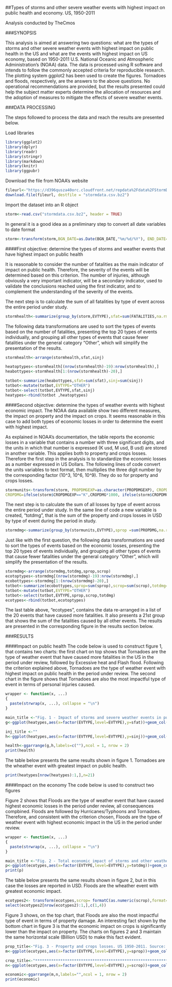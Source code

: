 
##Types of storms and other severe weather events with highest impact on public health and economy. US, 1950-2011

Analysis conducted by TheCmos

###SYNOPSIS

This analysis is aimed at answering two questions: what are the types of storms and other severe weather events with highest impact on public health in the US and what are the events with highest impact on US economy, based on 1950-2011 U.S. National Oceanic and Atmospheric Administration's (NOAA) data. 
The data is processed using R software and intends to follow the commonly accepted criteria for reproducible research. The plotting system ggplot2 has been used to create the figures.
Tornadoes and floods, respectively, are the answers to the above questions.
No operational recommendations are provided, but the results presented could help the subject matter experts determine the allocation of resources and the adoption of measures to mitigate the effects of severe weather events.


###DATA PROCESSING

The steps followed to process the data and reach the results are presented below.

Load libraries
```{r libraries}
library(ggplot2)
library(dplyr)
library(readr)
library(stringr)
library(markdown)
library(knitr)
library(ggpubr)
```

Download the file from NOAA's website
```{r download}
fileurl<-"https://d396qusza40orc.cloudfront.net/repdata%2Fdata%2FStormData.csv.bz2"
download.file(fileurl, destfile = "stormdata.csv.bz2")
```

Import the dataset into an R object
```{r import}
storm<-read.csv("stormdata.csv.bz2", header = TRUE)
```

In general it is a good idea as a preliminary step to convert all date variables to date format
```{r convert to date}
storm<-transform(storm,BGN_DATE=as.Date(BGN_DATE,"%m/%d/%Y"), END_DATE=as.Date(END_DATE,"%m/%d/%Y"))
```

####First objective: determine the types of storms and weather events that have highest impact on public health 

It is reasonable to consider the number of fatalities as the main indicator of impact on public health. Therefore, the severity of the events will be determined based on this criterion. The number of injuries, although obviously a very important indicator, will be a secondary indicator, used to validate the conclusions reached using the first indicator, and to complement the understanding of the severity of the events.

The next step is to calculate the sum of all fatalities by type of event across the entire period under study.

```{r sum 1}
stormhealth<-summarize(group_by(storm,EVTYPE),sfat=sum(FATALITIES,na.rm=T),sinj=sum(INJURIES,na.rm=T))
```
The following data transformations are used to sort the types of events based on the number of fatalities, presenting the top 20 types of events individually, and grouping all other types of events that cause fewer fatalities under the general category "Other", which will simplify the presentation of the results.
```{r arrange and bind 1}
stormhealth<-arrange(stormhealth,sfat,sinj)

heatoptypes<-stormhealth[(nrow(stormhealth)-19):nrow(stormhealth),]
heabottypes<-stormhealth[1:(nrow(stormhealth)-20),]

totbot<-summarize(heabottypes,sfat=sum(sfat),sinj=sum(sinj))
totbot<-mutate(totbot,EVTYPE="OTHER")
totbot<-select(totbot,EVTYPE,sfat,sinj)
heatypes<-rbind(totbot ,heatoptypes)
```

####Second objective: determine the types of weather events with highest economic impact. 
The NOAA data available show two different measures, the impact on property and the impact on crops. It seems reasonable in this case to add both types of economic losses in order to determine the event with highest impact.

As explained in NOAA's documentation, the table reports the economic losses in a variable that contains a number with three significant digits, and the units  in which that number is expressed (K usd, M usd, B usd) are stored in another variable. This applies both to property and crops losses. Therefore the first step in the analysis is to standardize the economic losses as a number expressed in US Dollars.
The following lines of code convert the units variables to text format, then multiplies the three digit number by the corresponding factor (10^3, 10^6, 10^9). They do so for property and crops losses.

```{r units}
stormunits<-transform(storm, PROPDMGEXP=as.character(PROPDMGEXP), CROPDMGEXP=as.character(CROPDMGEXP),PROPDMG=ifelse(storm$PROPDMGEXP=="K",PROPDMG*1000, ifelse(storm$PROPDMGEXP=="M",PROPDMG*10^6, ifelse(storm$PROPDMGEXP=="B",PROPDMG*10^9,PROPDMG))),
CROPDMG=ifelse(storm$CROPDMGEXP=="K",CROPDMG*1000, ifelse(storm$CROPDMGEXP=="M",CROPDMG*10^6, ifelse(storm$CROPDMGEXP=="B",CROPDMG*10^9,CROPDMG))))
```

The next step is to calculate the sum of all losses by type of event across the entire period under study. In the same line of code a new variable is created, "totdmg", that is the sum of the property and crops losses in USD by type of event during the period in study.
```{r sum 2}
stormdmg<-summarize(group_by(stormunits,EVTYPE),sprop =sum(PROPDMG,na.rm=T),scrop=sum(CROPDMG,na.rm=T),totdmg=sprop+scrop)
```

Just like with the first question, the following data transformations are used to sort the types of events based on the economic losses, presenting the top 20 types of events individually, and grouping all other types of events that cause fewer fatalities under the general category "Other", which will simplify the presentation of the results.

```{r arrange and bind 2}
stormdmg<-arrange(stormdmg,totdmg,sprop,scrop)
ecotoptypes<-stormdmg[(nrow(stormdmg)-19):nrow(stormdmg),]
ecobottypes<-stormdmg[1:(nrow(stormdmg)-20),]
totbot<-summarize(ecobottypes,sprop=sum(sprop),scrop=sum(scrop),totdmg=sprop+scrop)
totbot<-mutate(totbot,EVTYPE="OTHER")
totbot<-select(totbot,EVTYPE,sprop,scrop,totdmg)
ecotypes<-rbind(totbot,ecotoptypes)
```

The last table above, "ecotypes", contains the data re-arranged in a list of the 20 events that have caused more fatalities. It also presents a 21st group that shows the sum of the fatalities caused by all other events. The results are presented in the corresponding figure in the results section below.

###RESULTS

####Impact on public health
The code below is used to construct figure 1, that contains two charts: the first chart on top shows that Tornadoes are the type of weather event that have caused more fatalities in the US in the period under review, followed by Excessive heat and Flash flood. Following the criterion explained above, Tornadoes are the type of weather event with highest impact on public health in the period under review.
The second chart in the figure shows that Tornadoes are also the most impactful type of event in terms of personal injuries caused.

```{r figure 1}
wrapper <- function(x, ...) 
{
  paste(strwrap(x, ...), collapse = "\n")
}

main_title <-"Fig. 1 - Impact of storms and severe weather events in public health. US, 1950-2011. Source: NOAA"
g<-ggplot(heatypes,aes(x=factor(EVTYPE,level=EVTYPE),y=sfat))+geom_col(aes(fill=EVTYPE))+theme_bw()+theme(axis.text.x = element_text(size=8,angle=85,vjust=0.6),axis.text.y=element_text(size=6))+theme(axis.line = element_line(colour = "blue"), panel.border = element_blank())+theme(legend.position="none")+labs(x="Event Type",y="Fatalities",size=8)+ ggtitle(wrapper(main_title, width = 65))+scale_y_continuous(labels=scales::comma_format(accuracy=1), expand = c(0, 0),breaks= c(seq(0,max(heatypes$sfat),by=1000) , max(heatypes$sfat)))+geom_hline(yintercept=max(heatypes$sfat),linetype="dashed",color="violet")+coord_flip()

inj_title <-""
h<-ggplot(heatypes,aes(x=factor(EVTYPE,level=EVTYPE),y=sinj))+geom_col(aes(fill=EVTYPE))+theme_bw()+theme(axis.text.x = element_text(size=8,angle=85,vjust=0.6),axis.text.y=element_text(size=6))+theme(axis.line = element_line(colour = "blue"), panel.border = element_blank())+theme(legend.position="none")+labs(x="Event type",y="Injuries",size=8)+ ggtitle(wrapper(inj_title, width = 50))+scale_y_continuous(labels=scales::comma_format(accuracy=1), expand = c(0, 0),breaks= c(seq(0,max(heatypes$sinj),by=20000) , max(heatypes$sinj)))+geom_hline(yintercept=max(heatypes$sinj),linetype="dashed",color="violet")+coord_flip()

health<-ggarrange(g,h,labels=c(""),ncol = 1, nrow = 2)
print(health)

```

The table below presents the same results shown in figure 1.
Tornadoes are the wheather event with greatest impact on public health.
```{r table 1}
print(heatypes[nrow(heatypes):1,],n=21)
```

####Impact on the economy
The code below is used to construct two figures

Figure 2 shows that Floods are the type of weather event that have caused highest economic losses in the period under review, all consequences compbined. Floods are followed by Hurricanes/Typhoons and Tornadoes. Therefore, and consistent with the criterion chosen, Floods are the type of weather event with highest economic impact in the US in the period under review.

```{r figure 2}
wrapper <- function(x, ...) 
{
  paste(strwrap(x, ...), collapse = "\n")
}

main_title <-"Fig. 2 - Total economic impact of storms and other weather events between 1950 and 2011 in the US. Source: NOAA"
p<-ggplot(ecotypes,aes(x=factor(EVTYPE,level=EVTYPE),y=totdmg))+geom_col(aes(fill=EVTYPE))+theme_bw()+theme(axis.text.x = element_text(size=9,angle=85,vjust=0.6),axis.text.y=element_text(size=8))+ theme(axis.line = element_line(colour = "blue"), panel.border = element_blank())+theme(legend.position="none")+labs(x="Event Type",y="TOTAL impact - BILLION USD",size=6)+ theme(plot.title = element_text(size=12))+ggtitle(wrapper(main_title, width=65))+scale_y_continuous(limits=c(0,151*10^9),labels=function(x)x/10^9,expand =c(0,0))+geom_hline(yintercept=max(ecotypes$totdmg),linetype="dashed",color="violet")+coord_flip()
print(p)
```

The table below presents the same results shown in figure 2, but in this case the losses are reported in USD.
Floods are the wheather event with greatest economic impact.

```{r table 2}
ecotypes2<- transform(ecotypes,scrop= formatC(as.numeric(scrop),format="f",digits=0,big.mark=","),sprop= formatC(as.numeric(sprop),format="f",digits=0,big.mark=","),totdmg= formatC(as.numeric(totdmg),format="f",digits=0,big.mark=","))
select(ecotypes2[nrow(ecotypes2):1,],c(1,4))
```

Figure 3 shows, on the top chart, that Floods are also the most impactful type of event in terms of property damage. An interesting fact shown by the bottom chart in figure 3 is that the economic impact on crops is significantly lower than the impact on property. The charts on figures 2 and 3 maintain the same horizontal scale (Billion USD) to make this fact evident.

```{r figure 3}
prop_title<-"Fig. 3 - Property and crops losses. US 1950-2011. Source: NOAA"
m<-ggplot(ecotypes,aes(x=factor(EVTYPE,level=EVTYPE),y=sprop))+geom_col(aes(fill=EVTYPE))+ theme_bw()+theme(axis.text.x = element_text(size=9,angle=85,vjust=0.6),axis.text.y=element_text(size=6))+theme(axis.line = element_line(colour = "blue"), panel.border = element_blank())+theme(legend.position="none")+labs(x="Event type",y="Impact on property - Billion USD",size=6)+ theme(plot.title = element_text(size=12))+ggtitle(wrapper(prop_title, width = 65))+scale_y_continuous(limits=c(0,150*10^9),labels=function(x)x/10^9, expand = c(0, 0))+geom_hline(yintercept=max(ecotypes$sprop),linetype="dashed",color="violet")+coord_flip()

crop_title<-"*****************************************************************************"
n<-ggplot(ecotypes,aes(x=factor(EVTYPE,level=EVTYPE),y=scrop))+geom_col(aes(fill=EVTYPE))+ theme_bw()+theme(axis.text.x = element_text(size=9,angle=85,vjust=0.6),axis.text.y=element_text(size=6))+theme(axis.line = element_line(colour = "blue"), panel.border = element_blank())+theme(legend.position="none")+labs(x="Event type",y="Impact on crops - Billion USD",size=6)+ theme(plot.title = element_text(size=12))+ggtitle(wrapper(crop_title, width = 65))+scale_y_continuous(limits=c(0,150*10^9),labels=function(x)x/10^9, expand = c(0, 0))+geom_hline(yintercept=max(ecotypes$scrop),linetype="dashed",color="violet")+coord_flip()

economic<-ggarrange(m,n,labels="",ncol = 1, nrow = 2)
print(economic)

```

